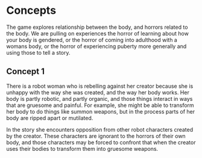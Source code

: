 # Concepts

The game explores relationship between the body, and horrors related to the body. 
We are pulling on experiences the horror of learning about how your body is 
gendered, or the horror of coming into adulthood with a womans body, or the 
horror of experiencing puberty more generally and using those to tell a story.

## Concept 1

There is a robot woman who is rebelling against her creator because she is 
unhappy with the way she was created, and the way her body works. Her body is 
partly robotic, and partly organic, and those things interact in ways that are 
gruesome and painful. For example, she might be able to transform her body to do
things like summon weapons, but in the process parts of her body are ripped 
apart or mutilated.

In the story she encounters opposition from other robot characters created by 
the creator. These characters are ignorant to the horrors of their own body, and 
those characters may be forced to confront that when the creator uses their 
bodies to transform them into gruesome weapons.